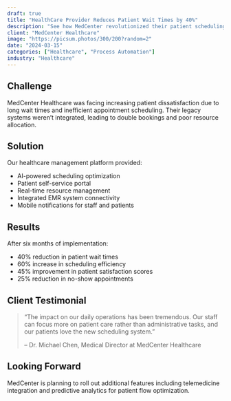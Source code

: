 ```yaml
---
draft: true
title: "HealthCare Provider Reduces Patient Wait Times by 40%"
description: "See how MedCenter revolutionized their patient scheduling and care coordination using our healthcare management solution."
client: "MedCenter Healthcare"
image: "https://picsum.photos/300/200?random=2"
date: "2024-03-15"
categories: ["Healthcare", "Process Automation"]
industry: "Healthcare"
---
```


## Challenge

MedCenter Healthcare was facing increasing patient dissatisfaction due to long wait times and inefficient appointment scheduling. Their legacy systems weren't integrated, leading to double bookings and poor resource allocation.

## Solution

Our healthcare management platform provided:

- AI-powered scheduling optimization
- Patient self-service portal
- Real-time resource management
- Integrated EMR system connectivity
- Mobile notifications for staff and patients

## Results

After six months of implementation:

- 40% reduction in patient wait times
- 60% increase in scheduling efficiency
- 45% improvement in patient satisfaction scores
- 25% reduction in no-show appointments

## Client Testimonial

> "The impact on our daily operations has been tremendous. Our staff can focus more on patient care rather than administrative tasks, and our patients love the new scheduling system."
>
> -- Dr. Michael Chen, Medical Director at MedCenter Healthcare

## Looking Forward

MedCenter is planning to roll out additional features including telemedicine integration and predictive analytics for patient flow optimization. 
